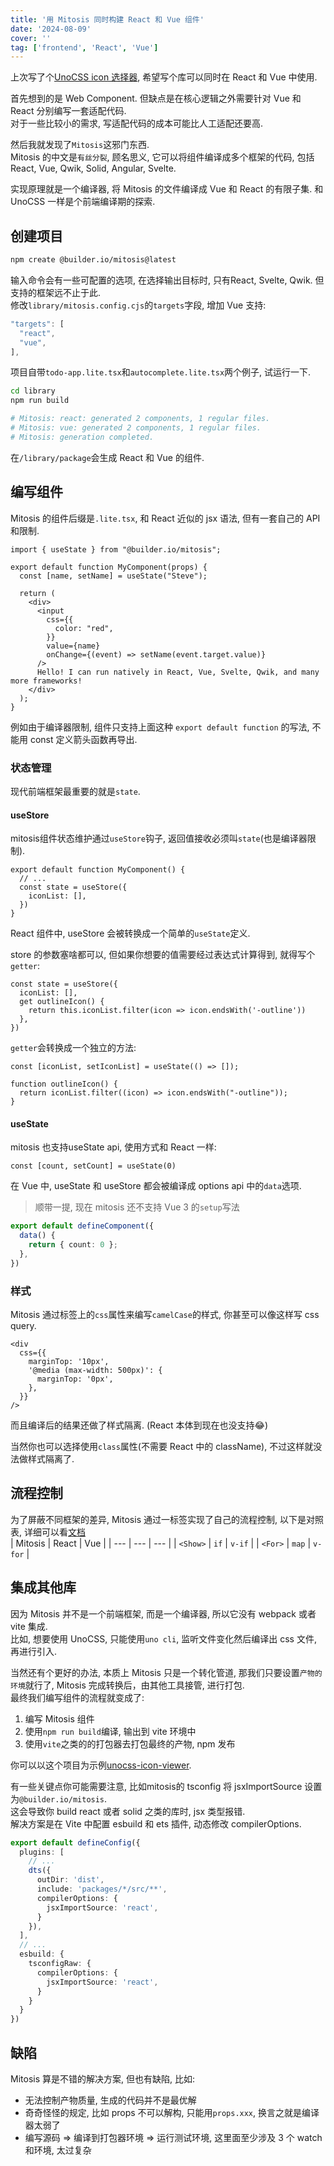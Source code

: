 ```yaml
---
title: '用 Mitosis 同时构建 React 和 Vue 组件'
date: '2024-08-09'
cover: ''
tag: ['frontend', 'React', 'Vue']
---
```


上次写了个[UnoCSS icon 选择器](/zh-cn/blog/unocss-icon-viewer), 希望写个库可以同时在 React 和 Vue 中使用.  

首先想到的是 Web Component. 但缺点是在核心逻辑之外需要针对 Vue 和 React 分别编写一套适配代码.  
对于一些比较小的需求, 写适配代码的成本可能比人工适配还要高.  

然后我就发现了`Mitosis`这邪门东西.  
Mitosis 的中文是`有丝分裂`, 顾名思义, 它可以将组件编译成多个框架的代码, 包括 React, Vue, Qwik, Solid, Angular, Svelte.  

实现原理就是一个编译器, 将 Mitosis 的文件编译成 Vue 和 React 的有限子集. 和 UnoCSS 一样是个前端编译期的探索.

## 创建项目
```bash
npm create @builder.io/mitosis@latest
```
输入命令会有一些可配置的选项, 在选择输出目标时, 只有React, Svelte, Qwik. 但支持的框架远不止于此.  
修改`library/mitosis.config.cjs`的`targets`字段, 增加 Vue 支持:  
```js
"targets": [
  "react",
  "vue",
],
```
项目自带`todo-app.lite.tsx`和`autocomplete.lite.tsx`两个例子, 试运行一下.  
```bash
cd library
npm run build

# Mitosis: react: generated 2 components, 1 regular files.
# Mitosis: vue: generated 2 components, 1 regular files.
# Mitosis: generation completed.
```
在`/library/package`会生成 React 和 Vue 的组件.

## 编写组件  
Mitosis 的组件后缀是`.lite.tsx`, 和 React 近似的 jsx 语法, 但有一套自己的 API 和限制.  
```tsx
import { useState } from "@builder.io/mitosis";

export default function MyComponent(props) {
  const [name, setName] = useState("Steve");

  return (
    <div>
      <input
        css={{
          color: "red",
        }}
        value={name}
        onChange={(event) => setName(event.target.value)}
      />
      Hello! I can run natively in React, Vue, Svelte, Qwik, and many more frameworks!
    </div>
  );
}
```
例如由于编译器限制, 组件只支持上面这种 `export default function` 的写法, 不能用 const 定义箭头函数再导出.  

### 状态管理
现代前端框架最重要的就是`state`.  

#### useStore
mitosis组件状态维护通过`useStore`钩子, 返回值接收必须叫`state`(也是编译器限制).   
```tsx
export default function MyComponent() {
  // ...
  const state = useStore({
    iconList: [],
  })
}
```
React 组件中, useStore 会被转换成一个简单的`useState`定义.  

store 的参数塞啥都可以, 但如果你想要的值需要经过表达式计算得到, 就得写个`getter`:  
```tsx
const state = useStore({
  iconList: [],
  get outlineIcon() {
    return this.iconList.filter(icon => icon.endsWith('-outline'))
  },
})
```
`getter`会转换成一个独立的方法:  
```tsx
const [iconList, setIconList] = useState(() => []);

function outlineIcon() {
  return iconList.filter((icon) => icon.endsWith("-outline"));
}
```

#### useState
mitosis 也支持useState api, 使用方式和 React 一样:  
```tsx
const [count, setCount] = useState(0)
```
在 Vue 中, useState 和 useStore 都会被编译成 options api 中的`data`选项.  

> 顺带一提, 现在 mitosis 还不支持 Vue 3 的`setup`写法  

```ts
export default defineComponent({
  data() {
    return { count: 0 };
  },
})
```

### 样式
Mitosis 通过标签上的`css`属性来编写`camelCase`的样式, 你甚至可以像这样写 css query.  
```tsx
<div
  css={{
    marginTop: '10px',
    '@media (max-width: 500px)': {
      marginTop: '0px',
    },
  }}
/>
```
而且编译后的结果还做了样式隔离. (React 本体到现在也没支持😂)

当然你也可以选择使用`class`属性(不需要 React 中的 className), 不过这样就没法做样式隔离了.

## 流程控制
为了屏蔽不同框架的差异, Mitosis 通过一标签实现了自己的流程控制, 以下是对照表, 详细可以看[文档](https://mitosis.builder.io/docs/components/)  
| Mitosis | React | Vue |
| --- | --- | --- |
| `<Show>` | `if` | `v-if` |
| `<For>` | `map` | `v-for` |

## 集成其他库
因为 Mitosis 并不是一个前端框架, 而是一个编译器, 所以它没有 webpack 或者 vite 集成.  
比如, 想要使用 UnoCSS, 只能使用`uno cli`, 监听文件变化然后编译出 css 文件, 再进行引入.    

当然还有个更好的办法, 本质上 Mitosis 只是一个转化管道, 那我们只要设置`产物的环境`就行了, Mitosis 完成转换后，由其他工具接管, 进行打包.  
最终我们编写组件的流程就变成了:  
1. 编写 Mitosis 组件
2. 使用`npm run build`编译, 输出到 vite 环境中
3. 使用`vite`之类的的打包器去打包最终的产物, npm 发布

你可以以这个项目为示例[unocss-icon-viewer](https://github.com/Ray-D-Song/unocss-icon-viewer).  

有一些关键点你可能需要注意, 比如mitosis的 tsconfig 将 jsxImportSource 设置为`@builder.io/mitosis`.  
这会导致你 build react 或者 solid 之类的库时, jsx 类型报错.  
解决方案是在 Vite 中配置 esbuild 和 ets 插件, 动态修改 compilerOptions.  
```ts
export default defineConfig({
  plugins: [
    // ...
    dts({
      outDir: 'dist',
      include: 'packages/*/src/**',
      compilerOptions: {
        jsxImportSource: 'react',
      }
    }),
  ],
  // ...
  esbuild: {
    tsconfigRaw: {
      compilerOptions: {
        jsxImportSource: 'react',
      }
    }
  }
})
```

## 缺陷
Mitosis 算是不错的解决方案, 但也有缺陷, 比如:
* 无法控制产物质量, 生成的代码并不是最优解  
* 奇奇怪怪的规定, 比如 props 不可以解构, 只能用`props.xxx`, 换言之就是编译器太弱了  
* 编写源码 => 编译到打包器环境 => 运行测试环境, 这里面至少涉及 3 个 watch 和环境, 太过复杂  